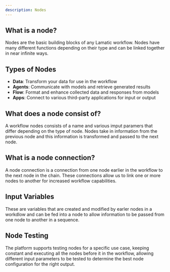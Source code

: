 ---
description: Nodes
---

## What is a node?

Nodes are the basic building blocks of any Lamatic workflow. Nodes have many different functions
depending on their type and can be linked together in near infinite ways.

## Types of Nodes

- **Data**: Transform your data for use in the workflow
- **Agents**: Communicate with models and retrieve generated results
- **Flow**: Format and enhance collected data and responses from models
- **Apps**: Connect to various third-party applications for input or output

## What does a node consist of?

A workflow nodes consists of a name and various imput paramers that differ 
depending on the type of node. Nodes take in information from the previous node 
and this information is transformed and passed to the next node.

## What is a node connection?

A node connection is a connection from one node earlier in the workflow to the next
node in the chain. These connections allow us to link one or more nodes to 
another for increased workflow capabilities.

## Input Variables

These are variables that are created and modified by earler nodes in a workdlow and can be fed into 
a node to allow information to be passed from one node to another in a sequence.

## Node Testing

The platform supports testing nodes for a specific use case, keeping constant and executing all the 
nodes before it in the workflow, allowing different input parameters to be tested to determine the best 
node configuration for the right output.